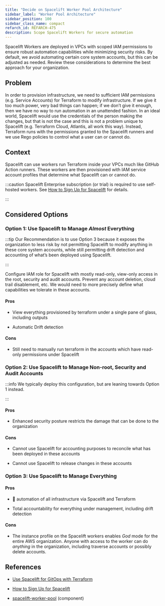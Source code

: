 ```yaml
---
title: "Decide on Spacelift Worker Pool Architecture"
sidebar_label: "Worker Pool Architecture"
sidebar_position: 100
sidebar_class_name: compact
refarch_id: REFARCH-475
description: Scope Spacelift Workers for secure automation
---
```


<Intro>
  Spacelift Workers are deployed in VPCs with scoped IAM permissions to ensure robust automation capabilities while minimizing security risks. By default, we avoid automating certain core system accounts, but this can be adjusted as needed. Review these considerations to determine the best approach for your organization.
</Intro>

## Problem

In order to provision infrastructure, we need to sufficient IAM permissions (e.g. Service Accounts) for Terraform to modify infrastructure. If we give it too much power, very bad things can happen; if we don’t give it enough, then we have no way to run automation in an unattended fashion. In an ideal world, Spacelift would use the credentials of the person making the changes, but that is not the case and this is not a problem unique to Spacelift (e.g. Terraform Cloud, Atlantis, all work this way). Instead, Terraform runs with the permissions granted to the Spacelift runners and we use Rego policies to control what a user can or cannot do.

## Context

Spacelift can use workers run Terraform inside your VPCs much like GitHub Action runners. These workers are then provisioned with IAM service account profiles that determine what Spacelift can or cannot do.

:::caution
Spacelift Enterprise subscription (or trial) is required to use self-hosted workers. See [How to Sign Up for Spacelift](/layers/spacelift) for details.

:::

## Considered Options

### **Option 1:** Use Spacelift to Manage _Almost_ Everything

:::tip
Our Recommendation is to use Option 3 because it exposes the organization to less risk by not permitting Spacelift to modify anything in these core system accounts, while still permitting drift detection and accounting of what’s been deployed using Spacelift.

:::

Configure IAM role for Spacelift with mostly read-only, view-only access in the root, security and audit accounts. Prevent any account deletion, cloud trail disablement, etc. We would need to more precisely define what capabilities we tolerate in these accounts.

#### Pros

- View everything provisioned by terraform under a single pane of glass, including outputs

- Automatic Drift detection

#### Cons

- Still need to manually run terraform in the accounts which have read-only permissions under Spacelift

### **Option 2:** Use Spacelift to Manage Non-root, Security and Audit Accounts

:::info
We typically deploy this configuration, but are leaning towards Option 1 instead.

:::

#### Pros

- Enhanced security posture restricts the damage that can be done to the organization

#### Cons

- Cannot use Spacelift for accounting purposes to reconcile what has been deployed in these accounts

- Cannot use Spacelift to release changes in these accounts

### **Option 3:** Use Spacelift to Manage Everything

#### Pros

- 💯 automation of all infrastructure via Spacelift and Terraform

- Total accountability for everything under management, including drift detection

#### Cons

- The instance profile on the Spacelift workers enables _God_ mode for the entire AWS organization. Anyone with access to the worker can do _anything_ in the organization, including traverse accounts or possibly delete accounts.

## References

- [Use Spacelift for GitOps with Terraform](/resources/adrs/adopted/use-spacelift-for-gitops-with-terraform)

- [How to Sign Up for Spacelift](/layers/spacelift)

- [spacelift-worker-pool](/components/library/aws/spacelift/worker-pool/) (component)


